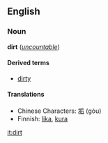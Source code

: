 ==English==
===Noun===
'''dirt''' (''[[uncountable]]'')

====Derived terms====
*[[dirty]]

====Translations====
*Chinese Characters: [[垢]] (gòu)
*Finnish: [[lika]], [[kura]]

[[it:dirt]]